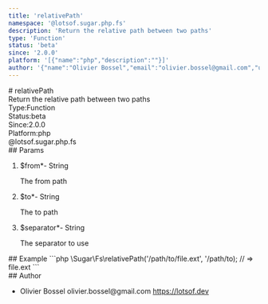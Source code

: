 ```yaml
---
title: 'relativePath'
namespace: '@lotsof.sugar.php.fs'
description: 'Return the relative path between two paths'
type: 'Function'
status: 'beta'
since: '2.0.0'
platform: '[{"name":"php","description":""}]'
author: '{"name":"Olivier Bossel","email":"olivier.bossel@gmail.com","url":"https://lotsof.dev"}'
---
```

<div class="docmap-mdx">
# relativePath
<div class="_description typo-lead typo-format">
Return the relative path between two paths
</div>
<div class="_metas">
<div class="_type"><span class="_type-label">Type:</span><span class="_type-value">Function</span></div>
<div class="_status"><span class="_status-label">Status:</span><span class="_status-value -beta">beta</span></div>
<div class="_since"><span class="_since-label">Since:</span><span class="_since-value">2.0.0</span></div>
<div class="_platform"><span class="_platform-label">Platform:</span><span class="_platform-value -php">php</span></div>
</div>
<div class="_namespace">@lotsof.sugar.php.fs</div>
<div class="_params">
## Params
<ol class="_list">
<li class="_item">
<span class="_name">$from<span class="_required">*</span></span><span class="_default">-</span> <span class="_type">String</span>
<p class="_description">The from path</p>
</li>
<li class="_item">
<span class="_name">$to<span class="_required">*</span></span><span class="_default">-</span> <span class="_type">String</span>
<p class="_description">The to path</p>
</li>
<li class="_item">
<span class="_name">$separator<span class="_required">*</span></span><span class="_default">-</span> <span class="_type">String</span>
<p class="_description">The separator to use</p>
</li>
</ol>
</div>
<div class="_examples">
## Example
```php
\Sugar\Fs\relativePath('/path/to/file.ext', '/path/to); // => file.ext
```
</div>
<div class="_author">
## Author
<ul class="_list">
<li class="_item">
<span class="_name">Olivier Bossel</span>
<span class="_email">olivier.bossel@gmail.com</span>
<a href="https://lotsof.dev" target="_blank" class="_url">https://lotsof.dev</a>
</li>
</ul>
</div>
</div>